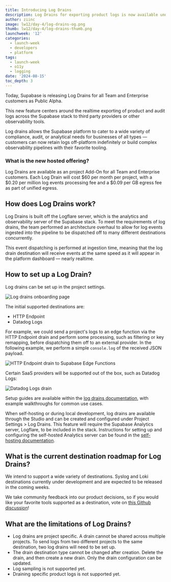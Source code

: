 ```yaml
---
title: Introducing Log Drains
description: Log Drains for exporting product logs is now available under Public Alpha
author: ziinc
image: lw12/day-4/log-drains-og.png
thumb: lw12/day-4/log-drains-thumb.png
launchweek: '12'
categories:
  - launch-week
  - developers
  - platform
tags:
  - launch-week
  - o11y
  - logging
date: '2024-08-15'
toc_depth: 3
---
```


Today, Supabase is releasing Log Drains for all Team and Enterprise customers as Public Alpha.

This new feature centers around the realtime exporting of product and audit logs across the Supabase stack to third party providers or other observability tools.

Log drains allows the Supabase platform to cater to a wide variety of compliance, audit, or analytical needs for businesses of all types — customers can now retain logs off-platform indefinitely or build complex observability pipelines with their favorite tooling.

### What is the new hosted offering?

Log Drains are available as an project Add-On for all Team and Enterprise customers. Each Log Drain will cost $60 per month per project, with a $0.20 per million log events processing fee and a $0.09 per GB egress fee as part of unified egress.

## How does Log Drains work?

Log Drains is built off the Logflare server, which is the analytics and observability server of the Supabase stack. To meet the requirements of log drains, the team performed an architecture overhaul to allow for log events ingested into the pipeline to be dispatched off to many different destinations concurrently.

This event dispatching is performed at ingestion time, meaning that the log drain destination will receive events at the same speed as it will appear in the platform dashboard — nearly realtime.

## How to set up a Log Drain?

Log drains can be set up in the project settings.

<div>
  <Img alt="Log drains onboarding page" src="/images/blog/lw12/day-4/log-drains-onboarding.png" />
</div>

The initial supported destinations are:

- HTTP Endpoint
- Datadog Logs

For example, we could send a project's logs to an edge function via the HTTP Endpoint drain and perform some processing, such as filtering or key remapping, before dispatching them off to an external provider. In the following example, we perform a simple `console.log` of the received JSON payload.

<div>
  <Img
    alt="HTTP Endpoint drain to Supabase Edge Functions"
    src="/images/blog/lw12/day-4/edge-function-example.png"
  />
</div>

Certain SaaS providers will be supported out of the box, such as Datadog Logs:

<div>
  <Img alt="Datadog Logs drain" src="/images/blog/lw12/day-4/datadog-example.png" />
</div>

Setup guides are available within the [log drains documentation](https://supabase.com/docs/guides/platform/log-drains), with example walkthroughs for common use cases.

When self-hosting or during local development, log drains are available through the Studio and can be created and configured under Project Settings > Log Drains.
This feature will require the Supabase Analytics server, Logflare, to be included in the stack. Instructions for setting up and configuring the self-hosted Analytics server can be found in the [self-hosting documentation](https://supabase.com/docs/reference/self-hosting-analytics/introduction).

## What is the current destination roadmap for Log Drains?

We intend to support a wide variety of destinations. Syslog and Loki destinations currently under development and are expected to be released in the coming weeks.

We take community feedback into our product decisions, so if you would like your favorite tools supported as a destination, vote on [this Github discussion](https://github.com/orgs/supabase/discussions/28324)!

## What are the limitations of Log Drains?

- Log drains are project specific. A drain cannot be shared across multiple projects. To send logs from two different projects to the same destination, two log drains will need to be set up.
- The drain destination type cannot be changed after creation. Delete the drain, and then create a new drain. Only the drain configuration can be updated.
- Log sampling is not supported yet.
- Draining specific product logs is not supported yet.
